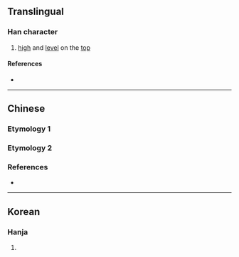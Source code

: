 {{character info/new}}
==Translingual==

===Han character===
{{Han char|rn=9|rad=人|as=03|sn=5|four=|canj=OMU|ids=⿰[[亻]][[兀]]}}

# [[high]] and [[level]] on the [[top]]

====References====
* {{Han ref|kx=0094.030|dkj=00389|hdz=10113.030|uh=3433|ud=13363}}

----

==Chinese==

===Etymology 1===
{{zh-see|兀}}

===Etymology 2===
{{zh-see|卼}}

===References===
* {{R:twedu|A00263-002}}

----

==Korean==

===Hanja===
{{ko-hanja|hangeul=올|rv=ol|mr=ol|y=ol|eumhun=불안하다|ehrv=bulanhada|ehmr=pulanhada|ehy=pulanhada}}

# {{rfdef|ko|sort=人03}}